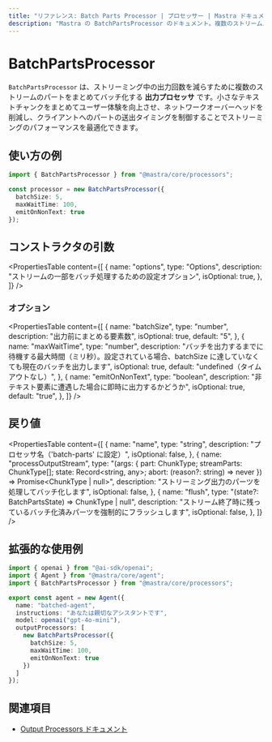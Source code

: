 ```yaml
---
title: "リファレンス: Batch Parts Processor | プロセッサー | Mastra ドキュメント"
description: "Mastra の BatchPartsProcessor のドキュメント。複数のストリームパートをまとめてバッチ化し、エミッション（出力）の頻度を抑えます。"
---
```


# BatchPartsProcessor

`BatchPartsProcessor` は、ストリーミング中の出力回数を減らすために複数のストリームのパートをまとめてバッチ化する **出力プロセッサ** です。小さなテキストチャンクをまとめてユーザー体験を向上させ、ネットワークオーバーヘッドを削減し、クライアントへのパートの送出タイミングを制御することでストリーミングのパフォーマンスを最適化できます。

## 使い方の例

```typescript copy
import { BatchPartsProcessor } from "@mastra/core/processors";

const processor = new BatchPartsProcessor({
  batchSize: 5,
  maxWaitTime: 100,
  emitOnNonText: true
});
```


## コンストラクタの引数

<PropertiesTable
  content={[
    {
      name: "options",
      type: "Options",
      description: "ストリームの一部をバッチ処理するための設定オプション",
      isOptional: true,
    },
  ]}
/>

### オプション

<PropertiesTable
  content={[
    {
      name: "batchSize",
      type: "number",
      description: "出力前にまとめる要素数",
      isOptional: true,
      default: "5",
    },
    {
      name: "maxWaitTime",
      type: "number",
      description: "バッチを出力するまでに待機する最大時間（ミリ秒）。設定されている場合、batchSize に達していなくても現在のバッチを出力します",
      isOptional: true,
      default: "undefined（タイムアウトなし）",
    },
    {
      name: "emitOnNonText",
      type: "boolean",
      description: "非テキスト要素に遭遇した場合に即時に出力するかどうか",
      isOptional: true,
      default: "true",
    },
  ]}
/>

## 戻り値

<PropertiesTable
  content={[
    {
      name: "name",
      type: "string",
      description: "プロセッサ名（'batch-parts' に設定）",
      isOptional: false,
    },
    {
      name: "processOutputStream",
      type: "(args: { part: ChunkType; streamParts: ChunkType[]; state: Record<string, any>; abort: (reason?: string) => never }) => Promise<ChunkType | null>",
      description: "ストリーミング出力のパーツを処理してバッチ化します",
      isOptional: false,
    },
    {
      name: "flush",
      type: "(state?: BatchPartsState) => ChunkType | null",
      description: "ストリーム終了時に残っているバッチ化済みパーツを強制的にフラッシュします",
      isOptional: false,
    },
  ]}
/>

## 拡張的な使用例

```typescript filename="src/mastra/agents/batched-agent.ts" showLineNumbers copy
import { openai } from "@ai-sdk/openai";
import { Agent } from "@mastra/core/agent";
import { BatchPartsProcessor } from "@mastra/core/processors";

export const agent = new Agent({
  name: "batched-agent",
  instructions: "あなたは親切なアシスタントです",
  model: openai("gpt-4o-mini"),
  outputProcessors: [
    new BatchPartsProcessor({
      batchSize: 5,
      maxWaitTime: 100,
      emitOnNonText: true
    })
  ]
});
```


## 関連項目

- [Output Processors ドキュメント](/docs/agents/output-processors)